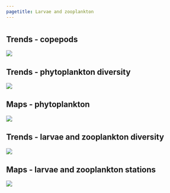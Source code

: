 ```yaml
---
pagetitle: Larvae and zooplankton
---
```





# {.tabset}

## Trends - copepods
![](figures/S.LR.13.1 - Copepod Biomass 1996-2020.jpg)

## Trends - phytoplankton diversity
![](figures/S.LR.Q15.2 - Figure Diatom and dinoflagellate species richness anomalies for 2009-2016 offshore of Newport OR.jpg)

## Maps - phytoplankton
![](figures/S.LR.Q15.2 - Map Diatom and dinoflagellate species richness anomalies for 2009-2016 offshore of Newport OR.jpg)

## Trends - larvae and zooplankton diversity
![](figures/S.LR.Q15.3 - Figure Pelagic larvae and zooplankton species richness, diversity and evenness.jpg)

## Maps - larvae and zooplankton stations
![](figures/S.LR.Q15.3 - Map Pelagic larvae and zooplankton species richness, diversity and evenness.jpg)
